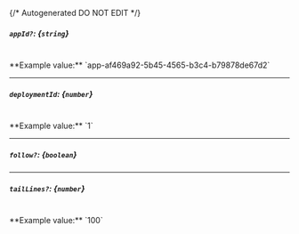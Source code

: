 {/* Autogenerated DO NOT EDIT  */}
##### `appId?`: *{`string`}*
<br/>
**Example value:** `app-af469a92-5b45-4565-b3c4-b79878de67d2`

---
##### `deploymentId`: *{`number`}*
<br/>
**Example value:** `1`

---
##### `follow?`: *{`boolean`}*

---
##### `tailLines?`: *{`number`}*
<br/>
**Example value:** `100`

